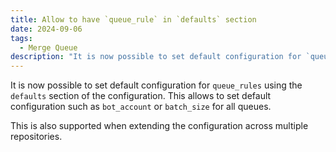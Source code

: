 ```yaml
---
title: Allow to have `queue_rule` in `defaults` section
date: 2024-09-06
tags:
  - Merge Queue
description: "It is now possible to set default configuration for `queue_rules` using the `defaults` section of the configuration."
---
```


It is now possible to set default configuration for `queue_rules` using the `defaults` section of the configuration. This allows to set default configuration such as `bot_account` or `batch_size` for all queues.

This is also supported when extending the configuration across multiple repositories.
